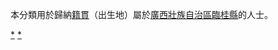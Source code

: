 {{Catnav|頁面分類|各種主題的頁面分類|依中国各省来作的分类|各地中国人|广西人|桂林人}}
{{Catnav|頁面分類|人物|各國人物|中国人|各地中国人|广西人|桂林人}}

本分類用於歸納[[籍貫|籍貫]]（出生地）屬於[[廣西壯族自治區|廣西壯族自治區]][[臨桂縣|臨桂縣]]的人士。

[[Category:桂林人|*]]
[[Category:临桂区|*]]